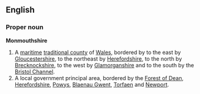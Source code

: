 ==English==
===Proper noun===
'''Monmouthshire'''
{{wikipedia}}
# A [[maritime]] [[traditional county]] of [[Wales]], bordered by to the east by [[Gloucestershire]], to the northeast by [[Herefordshire]], to the north by [[Brecknockshire]], to the west by [[Glamorganshire]] and to the south by the [[Bristol Channel]].
# A local government principal area, bordered by the [[Forest of Dean]], [[Herefordshire]], [[Powys]], [[Blaenau Gwent]], [[Torfaen]] and [[Newport]].